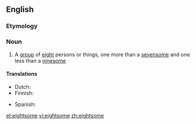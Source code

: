 ==English==

===Etymology===
{{suffix|eight|some}}

===Noun===
{{en-noun}}

# A [[group]] of [[eight]] persons or things, one more than a [[sevensome]] and one less than a [[ninesome]]

====Translations====
{{trans-top|group of eight}}
* Dutch: {{t+|nl|achttal|n}}
* Finnish: {{t+|fi|kahdeksikko}}
{{trans-mid}}
* Spanish: {{t+|es|octeto|m}}
{{trans-bottom}}

[[et:eightsome]]
[[vi:eightsome]]
[[zh:eightsome]]